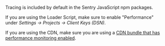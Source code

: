 Tracing is included by default in the Sentry JavaScript npm packages.

If you are using the Loader Script, make sure to enable "Performance" under _Settings -> Projects -> Client Keys (DSN)_.

If you are using the CDN, make sure you are using a [CDN bundle that has performance monitoring enabled](/platforms/javascript/install/loader/#default-bundle).


